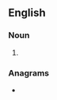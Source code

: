 {{also|aèries}}
==English==

===Noun===
{{head|en|noun form}}

# {{plural of|aerie|lang=en}}

===Anagrams===
* {{anagrams|en|a=aeeirs|Serie A|easier}}